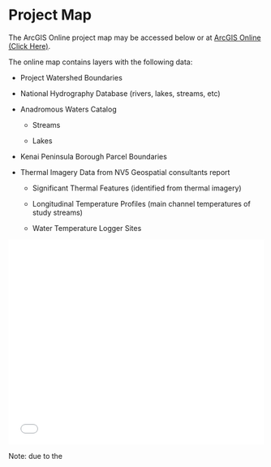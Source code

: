 # Project Map

The ArcGIS Online project map may be accessed below or at [ArcGIS Online (Click Here)](https://arcg.is/19Pqe0).

The online map contains layers with the following data:

-   Project Watershed Boundaries

-   National Hydrography Database (rivers, lakes, streams, etc)

-   Anadromous Waters Catalog

    -   Streams

    -   Lakes

-   Kenai Peninsula Borough Parcel Boundaries

-   Thermal Imagery Data from NV5 Geospatial consultants report

    -   Significant Thermal Features (identified from thermal imagery)

    -   Longitudinal Temperature Profiles (main channel temperatures of study streams)

    -   Water Temperature Logger Sites

```{=html}
<style>.embed-container {position: relative; padding-bottom: 80%; height: 0; max-width: 100%;} .embed-container iframe, .embed-container object, .embed-container iframe{position: absolute; top: 0; left: 0; width: 100%; height: 100%;} small{position: absolute; z-index: 40; bottom: 0; margin-bottom: -15px;}</style>
```
::: embed-container
<iframe width="500" height="400" frameborder="0" scrolling="no" marginheight="0" marginwidth="0" title="Kenai_Thermal_Imagery" src="//kwf.maps.arcgis.com/apps/Embed/index.html?webmap=2ec2c96346d94a90ac4b53f6134f6c4d&amp;extent=-152.1024,60.0586,-148.9218,60.7986&amp;home=true&amp;zoom=true&amp;previewImage=false&amp;scale=true&amp;search=true&amp;searchextent=false&amp;details=true&amp;legendlayers=true&amp;active_panel=legend&amp;basemap_gallery=true&amp;disable_scroll=true&amp;theme=light">

</iframe>
:::

Note: due to the 
